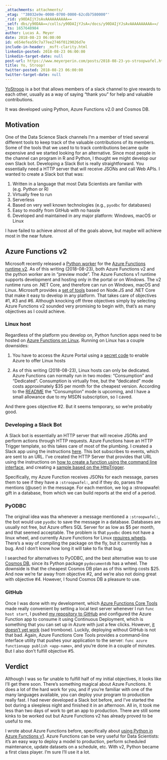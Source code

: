 ```yaml
---
_attachments: attachments/
_etag: '"38032e9e-0000-0700-0000-62cdb7580000"'
_rid: y90DAIjYJsAvAAAAAAAAAA==
_self: dbs/y90DAA==/colls/y90DAIjYJsA=/docs/y90DAIjYJsAvAAAAAAAAAA==/
_ts: 1657648984
author: Lucas A. Meyer
date: 2018-08-23 06:00:00
id: e654efea59c7a77ee2746f0129026d7e
include-in-header: _msft-clarity.html
linkedin-posted: 2018-08-23 06:00:00
linkedin-target-date: null
post-url: https://www.meyerperin.com/posts/2018-08-23-yo-stroopwafel.html
title: Yo, Stroop!
twitter-posted: 2018-08-23 06:00:00
twitter-target-date: null
---
```


[YoStroop](https://github.com/RealLucasMeyer/yostroop) is a bot that allows members of a slack channel to give rewards to each other, usually as a way of saying "thank you" for help and valuable contributions. 

It was developed using Python, Azure Functions v2.0 and Cosmos DB.

## Motivation

One of the Data Science Slack channels I'm a member of tried several different tools to keep track of the valuable contributions of its members. Some of the tools that we used to to track contributions became quite expensive and we started looking for an alternative. Since most people in the channel can program in R and Python, I thought we might develop our own Slack bot. Developing a Slack Bot is really straightforward. You essentially need a HTTP server that will receive JSONs and call Web APIs. I wanted to create a Slack bot that was:

1. Written in a language that most Data Scientists are familiar with (e.g. Python or R)
2. Virtually free to run
3. Serverless
4. Based on very well known technologies (e.g., `pyodbc` for databases)
5. Easy to modify from GitHub with no hassle
6. Developed and maintained in any major platform: Windows, macOS or Linux

I have failed to achieve almost all of the goals above, but maybe will achieve most in the near future.

## Azure Functions v2

Microsoft recently released a [Python worker](https://github.com/Azure/azure-functions-python-worker) for the [Azure Functions runtime v2](https://docs.microsoft.com/en-us/azure/azure-functions/functions-versions). As of this writing (2018-08-23), both Azure Functions v2 and the python worker are in "preview mode". The Azure Functions v1 runtime supports development and hosting only in the portal or on Windows. The v2 runtime runs on .NET Core, and therefore can run on Windows, macOS and Linux. Microsoft provides a [set of tools](https://github.com/Azure/azure-functions-core-tools) based on Node.JS and .NET Core that make it easy to develop in any platform. That takes care of objectives #1, #3 and #6. Although knocking off three objectives simply by selecting Azure Functions v2 sounded very promising to begin with, that's as many objectives as I could achieve.

### Linux host

Regardless of the platform you develop on, Python function apps need to be hosted on [Azure Functions on Linux](https://blogs.msdn.microsoft.com/appserviceteam/2017/11/15/functions-on-linux-preview/). Running on Linux has a couple downsides:

1. You have to access the Azure Portal using a [secret code](https://ms.portal.azure.com/?websitesextension_pythonFunctions=true) to enable Azure to offer Linux hosts

2. As of this writing (2018-08-23), Linux hosts can only be dedicated. Azure Functions can normally run in two modes: "Consumption" and "Dedicated". Consumption is virtually free, but the "dedicated" mode costs approximately $35 per month for the cheapest version. According to the [README](https://github.com/Azure/azure-functions-python-worker/blob/dev/README.md) the "Consumption" mode is upcoming, and I have a small allowance due to my MSDN subscription, so I caved.

And there goes objective #2. But it seems temporary, so we're probably good.

### Developing a Slack Bot

A Slack bot is essentially an HTTP server that will receive JSONs and perform actions through HTTP requests. Azure Functions have an HTTP Trigger template, so this takes care of most of the plumbing. I created a Slack app using the instructions [here](https://api.slack.com/bot-users). This bot subscribes to events, which are sent to an URL. I've created the HTTP Server that provides that URL using the instructions on [how to create a function using the command line interface](https://github.com/Azure/azure-functions-python-worker/wiki/Create-Function-(CLI)), and creating a [sample based on the HttpTrigger](https://github.com/Azure/azure-functions-python-worker/tree/dev/tests/http_functions).

Specifically, my Azure Function receives JSONs for each message, parses them to see if they have a `:stroopwafel:`, and if they do, parses the mentions (@user) in the message. For each mention, we log a :stroopwafel: gift in a database, from which we can build reports at the end of a period.

### PyODBC 

The original idea was tha whenever a message mentioned a `:stroopwafel:`, the bot would use `pyodbc` to save the message in a database. Databases are usually not free, but Azure offers SQL Server for as low as $5 per month, and that seemed acceptable. The problem is that `pyodbc` does not have a linux wheel, and currently Azure Functions for Linux [requires wheels](https://github.com/Azure/azure-functions-core-tools/issues/640). There's a way of compiling the package on the fly, but it currently has a bug. And I don't know how long it will take to fix that bug.

I searched for alternatives to PyODBC, and the best alternative was to use [Cosmos DB](https://docs.microsoft.com/en-us/azure/cosmos-db/introduction), since its Python package `pydocumentdb` has a wheel. The downside is that the cheapest Cosmos DB plan as of this writing costs $25. And now we're far away from objective #2, and we're also not doing great with objective #4. However, I found Cosmos DB a pleasure to use.

### GitHub

Once I was done with my development, which [Azure Functions Core Tools](https://github.com/Azure/azure-functions-core-tools) made really convenient by setting a local test server whenever I run `func host start`, I pushed [my repository to GitHub](https://github.com/RealLucasMeyer/yostroop) and configured the Azure Function app to consume it using Continuous Deployment, which is something that you can set up in Azure with just a few clicks. However, [it doesn't yet work](https://github.com/Azure/azure-functions-core-tools/issues/640) (sad trombone). Luckily, deploying without GitHub is not that bad. Again, Azure Functions Core Tools provides a command-line interface utility that pushes your application to the server: `func azure functionapp publish <app-name>`, and you're done in a couple of minutes. But I also don't fulfill objective #5.

## Verdict

Although I was so far unable to fulfill half of my initial objectives, it looks like I'll get there soon. There's something magical about Azure Functions. It does a lot of the hard work for you, and if you're familiar with one of the many languages available, you can deploy your program to production really fast. I had never developed a Slack bot before, and I've started the bot during a sleepless night and finished it in an afternoon. All in, it took me less than two days of work to get an app to production. There are still some kinks to be worked out but Azure Functions v2 has already proved to be useful to me.

I wrote about Azure Functions before, specifically about [using Python in Azure Functions v1](https://meyerperin.com/post/installing-python-packages-in-azure-functions/). Azure Functions can be very useful for Data Scientists: it's an easy way to deploy a model to production, perform scheduled maintenance, update datasets on a schedule, etc. With v2, Python became a first class player. I'm sure I'll use it a lot.

